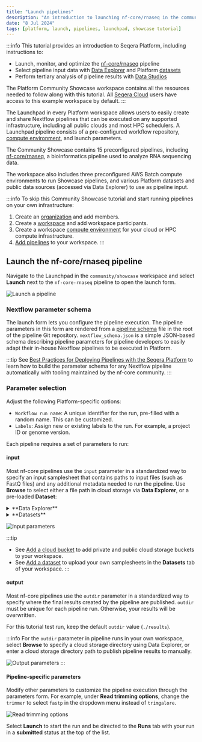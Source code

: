```yaml
---
title: "Launch pipelines"
description: "An introduction to launching nf-core/rnaseq in the community/showcase workspace"
date: "8 Jul 2024"
tags: [platform, launch, pipelines, launchpad, showcase tutorial]
---
```



:::info
This tutorial provides an introduction to Seqera Platform, including instructions to:
- Launch, monitor, and optimize the [nf-core/rnaseq](https://github.com/nf-core/rnaseq) pipeline
- Select pipeline input data with [Data Explorer](../../data/data-explorer.mdx) and Platform [datasets](../../data/datasets.mdx)
- Perform tertiary analysis of pipeline results with [Data Studios](../../data/data-studios.mdx)

The Platform Community Showcase workspace contains all the resources needed to follow along with this tutorial. All [Seqera Cloud](https://cloud.seqera.io) users have access to this example workspace by default. 
:::

The Launchpad in every Platform workspace allows users to easily create and share Nextflow pipelines that can be executed on any supported infrastructure, including all public clouds and most HPC schedulers. A Launchpad pipeline consists of a pre-configured workflow repository, [compute environment](../../compute-envs/overview.mdx), and launch parameters.

The Community Showcase contains 15 preconfigured pipelines, including [nf-core/rnaseq](https://github.com/nf-core/rnaseq), a bioinformatics pipeline used to analyze RNA sequencing data. 

The workspace also includes three preconfigured AWS Batch compute environments to run Showcase pipelines, and various Platform datasets and public data sources (accessed via Data Explorer) to use as pipeline input. 

:::info
To skip this Community Showcase tutorial and start running pipelines on your own infrastructure:
1. Create an [organization](../../orgs-and-teams/organizations.mdx) and add members.
1. Create a [workspace](../../orgs-and-teams/workspace-management.mdx) and add workspace participants.
1. Create a workspace [compute environment](../../compute-envs/overview.mdx) for your cloud or HPC compute infrastructure.
1. [Add pipelines](./add-pipelines.mdx) to your workspace.
:::

## Launch the nf-core/rnaseq pipeline

Navigate to the Launchpad in the `community/showcase` workspace and select **Launch** next to the `nf-core-rnaseq` pipeline to open the launch form.

 ![Launch a pipeline](assets/sp-cloud-launch-form.gif)

### Nextflow parameter schema

The launch form lets you configure the pipeline execution. The pipeline parameters in this form are rendered from a [pipeline schema](../../pipeline-schema/overview.mdx) file in the root of the pipeline Git repository. `nextflow_schema.json` is a simple JSON-based schema describing pipeline parameters for pipeline developers to easily adapt their in-house Nextflow pipelines to be executed in Platform.

:::tip
See [Best Practices for Deploying Pipelines with the Seqera Platform](https://seqera.io/blog/best-practices-for-deploying-pipelines-with-seqera-platform/) to learn how to build the parameter schema for any Nextflow pipeline automatically with tooling maintained by the nf-core community. 
:::

### Parameter selection

Adjust the following Platform-specific options:

- `Workflow run name`: A unique identifier for the run, pre-filled with a random name. This can be customized.
- `Labels`: Assign new or existing labels to the run. For example, a project ID or genome version.

Each pipeline requires a set of parameters to run:

#### input

Most nf-core pipelines use the `input` parameter in a standardized way to specify an input samplesheet that contains paths to input files (such as FastQ files) and any additional metadata needed to run the pipeline. Use **Browse** to select either a file path in cloud storage via **Data Explorer**, or a pre-loaded **Dataset**: 

<details>

  <summary>**Data Explorer**</summary>

  In the **Data Explorer** tab, select the `nf-tower-data` bucket, then search for and select the `rnaseq_sample_data.csv` file.

</details>
<details>

  <summary>**Datasets**</summary>

  In the **Datasets** tab, search for and select `rnaseq_sample_data`.

</details>

![Input parameters](assets/sp-cloud-launch-parameters-input.gif)

:::tip
- See [Add a cloud bucket](./data-explorer.mdx#add-a-cloud-bucket) to add private and public cloud storage buckets to your workspace.
- See [Add a dataset](./add-datasets.mdx#add-a-dataset) to upload your own samplesheets in the **Datasets** tab of your workspace.
:::

#### output

Most nf-core pipelines use the `outdir` parameter in a standardized way to specify where the final results created by the pipeline are published. `outdir` must be unique for each pipeline run. Otherwise, your results will be overwritten. 

For this tutorial test run, keep the default `outdir` value (`./results`).

:::info
For the `outdir` parameter in pipeline runs in your own workspace, select **Browse** to specify a cloud storage directory using Data Explorer, or enter a cloud storage directory path to publish pipeline results to manually.

![Output parameters](assets/sp-cloud-launch-parameters-outdir.gif)
:::

#### Pipeline-specific parameters

Modify other parameters to customize the pipeline execution through the parameters form. For example, under **Read trimming options**, change the `trimmer` to select `fastp` in the dropdown menu instead of `trimgalore`.

![Read trimming options](./assets/trimmer-settings.png)

Select **Launch** to start the run and be directed to the **Runs** tab with your run in a **submitted** status at the top of the list.
